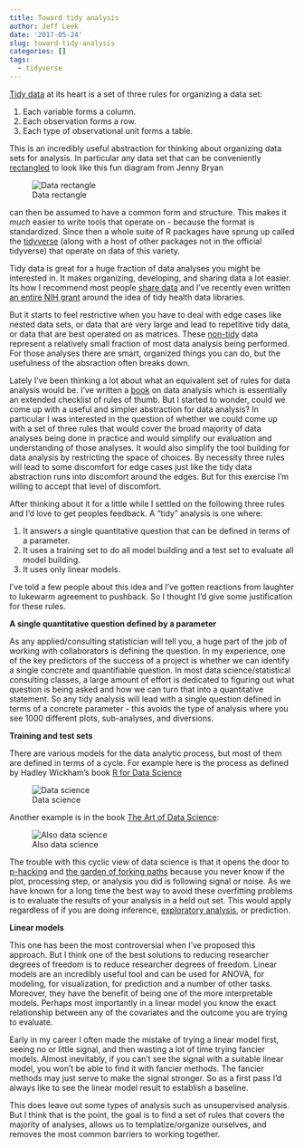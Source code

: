 ```yaml
---
title: Toward tidy analysis
author: Jeff Leek
date: '2017-05-24'
slug: toward-tidy-analysis
categories: []
tags:
  - tidyverse
---
```


[Tidy data](http://vita.had.co.nz/papers/tidy-data.html) at its heart is a set of three rules for organizing a data set: 

1. Each variable forms a column.
2. Each observation forms a row.
3. Each type of observational unit forms a table.

This is an incredibly useful abstraction for thinking about organizing data sets for analysis. In particular any data set that can be conveniently [rectangled](https://speakerdeck.com/jennybc/data-rectangling) to look like this fun diagram from Jenny Bryan

![Data rectangle](
https://cloud.githubusercontent.com/assets/1571674/26416461/c986e770-406a-11e7-8104-8eb8228dd317.png)

can then be assumed to have a common form and structure. This makes it _much_ easier to write tools that operate on - because the format is standardized. Since then a whole suite of R packages have sprung up called the [tidyverse](http://tidyverse.org/) (along with a host of other packages not in the official tidyverse) that operate on data of this variety. 

Tidy data is great for a huge fraction of data analyses you might be interested in. It makes organizing, developing, and sharing data a lot easier. Its how I recommend most people [share data](https://github.com/jtleek/datasharing) and I've recently even written [an entire NIH grant](https://www.overleaf.com/read/hgcxsxfzpjyg) around the idea of tidy health data libraries. 

But it starts to feel restrictive when you have to deal with edge cases like nested data sets, or data that are very large and lead to repetitive tidy data, or data that are best operated on as matrices. These [non-tidy](https://simplystatistics.org/2016/02/17/non-tidy-data/) data represent a relatively small fraction of most data analysis being performed. For those analyses there are smart, organized things you can do, but the usefulness of the absraction often breaks down. 

Lately I've been thinking a lot about what an equivalent set of rules for data analysis would be. I've written a [book](https://leanpub.com/datastyle) on data analysis which is essentially an extended checklist of rules of thumb. But I started to wonder, could we come up with a useful and simpler abstraction for data analysis? In particular I was interested in the question of whether we could come up with a set of three rules that would cover the broad majority of data analyses being done in practice and would simplify our evaluation and understanding of those analyses. It would also simplify the tool building for data analysis by restricting the space of choices. By necessity three rules will lead to some discomfort for edge cases just like the tidy data abstraction runs into discomfort around the edges. But for this exercise I'm willing to accept that level of discomfort. 

After thinking about it for a little while I settled on the following three rules and I'd love to get peoples feedback. A "tidy" analysis is one where: 

1. It answers a single quantitative question that can be defined in terms of a parameter. 
2. It uses a training set to do all model building and a test set to evaluate all model building. 
3. It uses only linear models. 

I've told a few people about this idea and I've gotten reactions from laughter to lukewarm agreement to pushback. So I thought I'd give some justification for these rules. 

__A single quantitative question defined by a parameter__

As any applied/consulting statistician will tell you, a huge part of the job of working with collaborators is defining the question. In my experience, one of the key predictors of the success of a project is whether we can identify a single concrete and quantifiable question. In most data science/statistical consulting classes, a large amount of effort is dedicated to figuring out what question is being asked and how we can turn that into a quantitative statement. So any tidy analysis will lead with a single question defined in terms of a concrete parameter - this avoids the type of analysis where you see 1000 different plots, sub-analyses, and diversions.

__Training and test sets__

There are various models for the data analytic process, but most of them are defined in terms of a cycle. For example here is the process as defined by Hadley Wickham's book [R for Data Science](http://r4ds.had.co.nz/introduction.html)

![Data science](http://r4ds.had.co.nz/diagrams/data-science.png)


Another example is in the book [The Art of Data Science](https://leanpub.com/artofdatascience): 

![Also data science](http://gohighbrow.com/wp-content/uploads/2017/02/2_1_Full_Intro-to-Data-Science-e1486482232872-776x1024.jpg)

The trouble with this cyclic view of data science is that it opens the door to [p-hacking](http://journals.plos.org/plosbiology/article?id=10.1371/journal.pbio.1002106) and [the garden of forking paths](http://www.stat.columbia.edu/~gelman/research/unpublished/p_hacking.pdf) because you never know if the plot, processing step, or analysis you did is following signal or noise. As we have known for a long time the best way to avoid these overfitting problems is to evaluate the results of your analysis in a held out set. This would apply regardless of if you are doing inference, [exploratory analysis](https://twitter.com/Heinonmatti/status/861260343120625664), or prediction. 

__Linear models__

This one has been the most controversial when I've proposed this approach. But I think one of the best solutions to reducing researcher degrees of freedom is to reduce researcher degrees of freedom. Linear models are an incredibly useful tool and can be used for ANOVA, for modeling, for visualization, for prediction and a number of other tasks. Moreover, they have the benefit of being one of the more interpretable models. Perhaps most importantly in a linear model you know the exact relationship between any of the covariates and the outcome you are trying to evaluate. 

Early in my career I often made the mistake of trying a linear model first, seeing no or little signal, and then wasting a lot of time trying fancier models. Almost inevitably, if you can't see the signal with a suitable linear model, you won't be able to find it with fancier methods. The fancier methods may just serve to make the signal stronger. So as a first pass I'd always like to see the linear model result to establish a baseline. 

This does leave out some types of analysis such as unsupervised analysis. But I think that is the point, the goal is to find a set of rules that covers the majority of analyses, allows us to templatize/organize ourselves, and removes the most common barriers to working together. 

